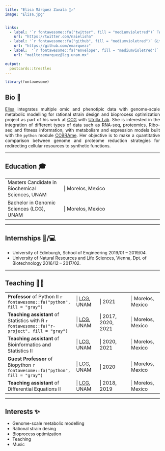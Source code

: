 ```yaml
---
title: "Elisa Márquez Zavala 🧫✍"
image: "Elisa.jpg"


links:
  - label: '`r fontawesome::fa("twitter", fill = "mediumvioletred")` Twitter'
    url: "https://twitter.com/naielisha"
  - label: '`r fontawesome::fa("github", fill = "mediumvioletred")` Github'
    url: "https://github.com/emarquezz"
  - label:  '`r fontawesome::fa("envelope", fill = "mediumvioletred")` Mail'
    url: "mailto:emarquez@lcg.unam.mx"

output:
  postcards::trestles
---
```


```r
library(fontawesome)
```



## Bio 📔
<p style='text-align: justify;'>[Elisa](http://emarquezz.github.io/) integrates multiple omic and phenotipic data with genome-scale metabolic modelling  for rational strain design and bioprocess optimization project as part of his work at [CCG](https://www.ccg.unam.mx/) with [Utrilla Lab](https://sites.google.com/ccg.unam.mx/utrillalab/home). She is interested in the integration of different types of data such as RNA-seq, proteomics, Ribo-seq and fitness information, with metabolism and expression models built with the `python` module [COBRAme](https://cobrame.readthedocs.io/en/master/). Her objective is to make a quantitative comparison between genome and proteome reduction strategies for redirecting cellular resources to synthetic functions. </p>

--------------------------

## Education 🎓

|  |  |
|:------|:-----------|
| Masters Candidate in Biochemical Sciences, UNAM |&#124; Morelos, Mexico
| Bachelor in Genomic Sciences (LCG), UNAM |&#124; Morelos, Mexico |


------------------------------------

## Internships 🧫/💻

- University of Edinburgh, School of
Engineering 2019/01 – 2019/04.
- University of Natural Resources
and Life Sciences, Vienna, Dpt. of Biotechnology
2016/12 – 2017/02.

--------------------------

## Teaching 👩‍🏫

|  |  |  |  |
|:------------------|:------|:--------|:--------|
| **Professor** of Python II `r fontawesome::fa("python", fill = "gray")`|&#124; [LCG](https://www.lcg.unam.mx/), UNAM|&#124; 2021 |&#124; Morelos, Mexico
| **Teaching assistant** of Statistics with R `r fontawesome::fa("r-project", fill = "gray")` |&#124; [LCG](https://www.lcg.unam.mx/), UNAM|&#124; 2017, 2020, 2021 |&#124; Morelos, Mexico
| **Teaching assistant** of Bioinformatics and Statistics II |&#124; [LCG](https://www.lcg.unam.mx/), UNAM|&#124; 2020, 2021 |&#124; Morelos, Mexico
| **Guest Professor** of Biopython `r fontawesome::fa("python", fill = "gray")`|&#124; [LCG](https://www.lcg.unam.mx/), UNAM |&#124; 2020 |&#124; Morelos, Mexico
| **Teaching assistant** of Differential Equations II|&#124; [LCG](https://www.lcg.unam.mx/), UNAM|&#124; 2018, 2019|&#124; Morelos, Mexico |

-----------------------------------

## Interests ✨

- Genome-scale metabolic modelling
- Rational strain desing
- Bioprocess optimization
- Teaching
- Music
